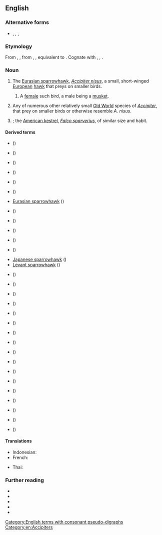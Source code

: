 {{also|sparrow hawk}}
==English==
{{wikipedia|dab=Sparrowhawk (disambiguation)}}

===Alternative forms===
* {{l|en|sparrow-hawk}}, {{l|en|sparrow hawk}}, {{l|en|sparhawk}}, {{l|en|spar-hawk}}

===Etymology===
{{root|en|ine-pro|*keh₂p-}}
From {{inh|en|enm|sparhauk}}, {{m|enm|sperhauk}}, from {{inh|en|ang|spearhafoc}}, {{m|ang|spearhabuc||sparrow-hawk}}, equivalent to {{compound|en|sparrow|hawk}}. Cognate with {{cog|da|spurvehøg||sparrowhawk}}, {{cog|sv|sparvhök||sparrowhawk}}, {{cog|is|sparrhaukur||sparrowhawk}}.

===Noun===
{{en-noun}}

# The [[Eurasian sparrowhawk]], ''[[Accipiter nisus]]'', a small, short-winged [[European]] [[hawk]] that preys on smaller birds.
## {{lb|en|falconry}} A [[female]] such bird, a male being a [[musket]].
# Any of numerous other relatively small [[Old World]] species of ''[[Accipiter]]'', that prey on smaller birds or otherwise resemble ''A. nisus''.
# {{alternative form of|en|sparrow hawk}}; the [[American kestrel]], ''[[Falco sparverius]]'', of similar size and habit.

====Derived terms====
{{rel-top|terms derived from sparrowhawk}}
* {{vern|African little sparrowhawk}} (''{{ll|mul|Accipiter minullus}}'')
* {{vern|American sparrowhawk}} (''{{ll|mul|Falco sparverius}}'')
* {{vern|black sparrowhawk}} (''{{ll|mul|Accipiter melanoleucus}}'')
* {{l|en|chestnut-flanked sparrowhawk}} (''{{ll|mul|Accipiter castanilius}}'')
* {{vern|Chinese sparrowhawk}} (''{{ll|mul|Accipiter soloensis}}'')
* {{vern|collared sparrowhawk}} (''{{ll|mul|Accipiter cirrocephalus}}'')
* [[Eurasian sparrowhawk]] (''{{ll|mul|Accipiter nisus}}'')
* {{vern|dwarf sparrowhawk}} (''{{ll|mul|Accipiter nanus}}'')
* {{vern|Frances’s sparrowhawk}} (''{{ll|mul|Accipiter francesiae}}'')
* {{vern|great sparrowhawk}} (''{{ll|mul|Accipiter melanoleucus}}'')
* {{vern|Hilgert's sparrowhawk}} (''{{ll|mul|Accipiter ovampensis}}'')
* {{vern|imitator sparrowhawk}} (''{{ll|mul|Accipiter imitator}}'')
* [[Japanese sparrowhawk]] (''{{ll|mul|Accipiter gularis}}'')
* [[Levant sparrowhawk]] (''{{ll|mul|Accipiter brevipes}}'')
* {{vern|little sparrowhawk}} (''{{ll|mul|Accipiter minullus}}'')
* {{vern|Madagascan sparrowhawk}} (''{{ll|mul|Accipiter madagascariensis}}'')
* {{vern|New Britain sparrowhawk}} (''{{ll|mul|Accipiter brachyurus}}'')
{{rel-mid}}
* {{vern|Nicobar sparrowhawk}} (''{{ll|mul|Accipiter butleri}}'')
* {{vern|northern sparrowhawk}} (''{{ll|mul|Accipiter nisus}}'')
* {{vern|Ovambo sparrowhawk}} (''{{ll|mul|Accipiter ovampensis}}'')
* {{vern|red-legged sparrowhawk}} (''{{ll|mul|Accipiter erythropus}}'')
* {{vern|red-thighed sparrowhawk}} (''{{ll|mul|Accipiter erythropus}}'')
* {{vern|rufous-breasted sparrowhawk}} (''{{ll|mul|Accipiter rufiventris}}'')
* {{vern|rufous-chested sparrowhawk}} (''{{ll|mul|Accipiter rufiventris}}'')
* {{vern|rufous-necked sparrowhawk}} (''{{ll|mul|Accipiter erythrauchen}}'')
* {{vern|slaty-backed sparrowhawk}} (''{{ll|mul|Accipiter luteoschistaceus}}'')
* {{vern|slaty-mantled sparrowhawk}} (''{{ll|mul|Accipiter luteoschistaceus}}'')
* {{vern|small sparrowhawk}} (''{{ll|mul|Accipiter nanus}}'')
* {{vern|spot-tailed sparrowhawk}} (''{{ll|mul|Accipiter trinotatus}}'')
* {{vern|vinous-breasted sparrowhawk}} (''{{ll|mul|Accipiter rhodogaster}}'')
* {{vern|western little sparrowhawk}} (''{{ll|mul|Accipiter erythropus}}'')
{{rel-bottom}}

====Translations====
{{trans-see|Eurasian sparrowhawk}}

{{trans-top|any of many other species of ''Accipiter''}}
* Indonesian: {{t|id|elang-alap}}
* French: {{t|id|épervier}}
{{trans-mid}}
* Thai: {{t-needed|th}}
{{trans-bottom}}

===Further reading===
* {{pedia|Sparrowhawk}}
* {{pedia|Eurasian sparrowhawk}}
* {{specieslite|Accipiter nisus|i=1}}
* {{comcatlite|Accipiter nisus|i=1}}
* {{R:OneLook}}

[[Category:English terms with consonant pseudo-digraphs]]
[[Category:en:Accipiters]]